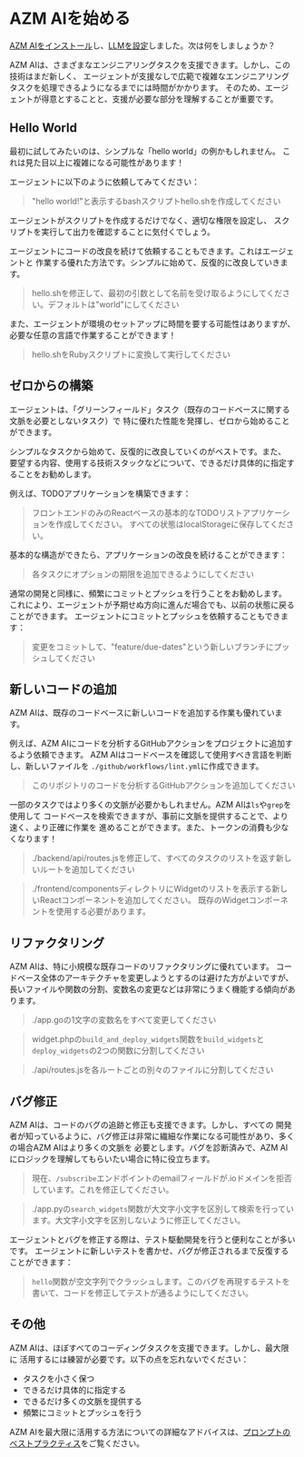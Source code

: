 # AZM AIを始める

[AZM AIをインストール](./installation)し、[LLMを設定](./installation#setup)しました。次は何をしましょうか？

AZM AIは、さまざまなエンジニアリングタスクを支援できます。しかし、この技術はまだ新しく、
エージェントが支援なしで広範で複雑なエンジニアリングタスクを処理できるようになるまでには時間がかかります。
そのため、エージェントが得意とすることと、支援が必要な部分を理解することが重要です。

## Hello World

最初に試してみたいのは、シンプルな「hello world」の例かもしれません。
これは見た目以上に複雑になる可能性があります！

エージェントに以下のように依頼してみてください：
> "hello world!"と表示するbashスクリプトhello.shを作成してください

エージェントがスクリプトを作成するだけでなく、適切な権限を設定し、
スクリプトを実行して出力を確認することに気付くでしょう。

エージェントにコードの改良を続けて依頼することもできます。これはエージェントと
作業する優れた方法です。シンプルに始めて、反復的に改良していきます。

> hello.shを修正して、最初の引数として名前を受け取るようにしてください。デフォルトは"world"にしてください

また、エージェントが環境のセットアップに時間を要する可能性はありますが、
必要な任意の言語で作業することができます！

> hello.shをRubyスクリプトに変換して実行してください

## ゼロからの構築

エージェントは、「グリーンフィールド」タスク（既存のコードベースに関する文脈を必要としないタスク）で
特に優れた性能を発揮し、ゼロから始めることができます。

シンプルなタスクから始めて、反復的に改良していくのがベストです。また、
要望する内容、使用する技術スタックなどについて、できるだけ具体的に指定することをお勧めします。

例えば、TODOアプリケーションを構築できます：

> フロントエンドのみのReactベースの基本的なTODOリストアプリケーションを作成してください。
> すべての状態はlocalStorageに保存してください。

基本的な構造ができたら、アプリケーションの改良を続けることができます：

> 各タスクにオプションの期限を追加できるようにしてください

通常の開発と同様に、頻繁にコミットとプッシュを行うことをお勧めします。
これにより、エージェントが予期せぬ方向に進んだ場合でも、以前の状態に戻ることができます。
エージェントにコミットとプッシュを依頼することもできます：

> 変更をコミットして、"feature/due-dates"という新しいブランチにプッシュしてください

## 新しいコードの追加

AZM AIは、既存のコードベースに新しいコードを追加する作業も優れています。

例えば、AZM AIにコードを分析するGitHubアクションをプロジェクトに追加するよう依頼できます。
AZM AIはコードベースを確認して使用すべき言語を判断し、新しいファイルを
`./github/workflows/lint.yml`に作成できます。

> このリポジトリのコードを分析するGitHubアクションを追加してください

一部のタスクではより多くの文脈が必要かもしれません。AZM AIは`ls`や`grep`を使用して
コードベースを検索できますが、事前に文脈を提供することで、より速く、より正確に作業を
進めることができます。また、トークンの消費も少なくなります！

> ./backend/api/routes.jsを修正して、すべてのタスクのリストを返す新しいルートを追加してください

> ./frontend/componentsディレクトリにWidgetのリストを表示する新しいReactコンポーネントを追加してください。
> 既存のWidgetコンポーネントを使用する必要があります。

## リファクタリング

AZM AIは、特に小規模な既存コードのリファクタリングに優れています。
コードベース全体のアーキテクチャを変更しようとするのは避けた方がよいですが、
長いファイルや関数の分割、変数名の変更などは非常にうまく機能する傾向があります。

> ./app.goの1文字の変数名をすべて変更してください

> widget.phpの`build_and_deploy_widgets`関数を`build_widgets`と`deploy_widgets`の2つの関数に分割してください

> ./api/routes.jsを各ルートごとの別々のファイルに分割してください

## バグ修正

AZM AIは、コードのバグの追跡と修正も支援できます。しかし、すべての
開発者が知っているように、バグ修正は非常に繊細な作業になる可能性があり、多くの場合AZM AIはより多くの文脈を
必要とします。バグを診断済みで、AZM AIにロジックを理解してもらいたい場合に特に役立ちます。

> 現在、`/subscribe`エンドポイントのemailフィールドが.ioドメインを拒否しています。これを修正してください。

> ./app.pyの`search_widgets`関数が大文字小文字を区別して検索を行っています。大文字小文字を区別しないように修正してください。

エージェントとバグを修正する際は、テスト駆動開発を行うと便利なことが多いです。
エージェントに新しいテストを書かせ、バグが修正されるまで反復することができます：

> `hello`関数が空文字列でクラッシュします。このバグを再現するテストを書いて、コードを修正してテストが通るようにしてください。

## その他

AZM AIは、ほぼすべてのコーディングタスクを支援できます。しかし、最大限に
活用するには練習が必要です。以下の点を忘れないでください：
* タスクを小さく保つ
* できるだけ具体的に指定する
* できるだけ多くの文脈を提供する
* 頻繁にコミットとプッシュを行う

AZM AIを最大限に活用する方法についての詳細なアドバイスは、[プロンプトのベストプラクティス](./prompting/prompting-best-practices)をご覧ください。
